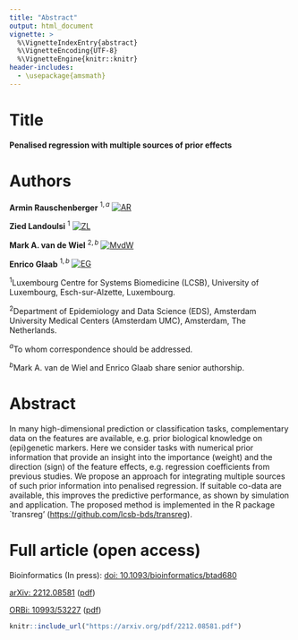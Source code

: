 ```yaml
---
title: "Abstract"
output: html_document
vignette: >
  %\VignetteIndexEntry{abstract}
  %\VignetteEncoding{UTF-8}
  %\VignetteEngine{knitr::knitr}
header-includes:
  - \usepackage{amsmath}
---
```


# Title

**Penalised regression with multiple sources of prior effects**

# Authors

**Armin Rauschenberger**$~^{1,a}$ [![AR](https://info.orcid.org/wp-content/uploads/2019/11/orcid_16x16.png)](https://orcid.org/0000-0001-6498-4801)

**Zied Landoulsi**$~^{1}$ [![ZL](https://info.orcid.org/wp-content/uploads/2019/11/orcid_16x16.png)](https://orcid.org/0000-0002-2327-3904)

**Mark A. van de Wiel**$~^{2,b}$ [![MvdW](https://info.orcid.org/wp-content/uploads/2019/11/orcid_16x16.png)](https://orcid.org/0000-0003-4780-8472)

**Enrico Glaab**$~^{1,b}$ [![EG](https://info.orcid.org/wp-content/uploads/2019/11/orcid_16x16.png)](https://orcid.org/0000-0003-3977-7469)

$^1$Luxembourg Centre for Systems Biomedicine (LCSB), University of Luxembourg, Esch-sur-Alzette, Luxembourg.

$^2$Department of Epidemiology and Data Science (EDS), Amsterdam University Medical Centers (Amsterdam UMC), Amsterdam, The Netherlands.

$^{a}$To whom correspondence should be addressed.

$^{b}$Mark A. van de Wiel and Enrico Glaab share senior authorship.

# Abstract

In many high-dimensional prediction or classification tasks, complementary data on the features are available, e.g. prior biological knowledge on (epi)genetic markers. Here we consider tasks with numerical prior information that provide an insight into the importance (weight) and the direction (sign) of the feature effects, e.g. regression coefficients from previous studies. We propose an approach for integrating multiple sources of such prior information into penalised regression. If suitable co-data are available, this improves the predictive performance, as shown by simulation and application. The proposed method is implemented in the R package `transreg' (<https://github.com/lcsb-bds/transreg>).

# Full article (open access)

Bioinformatics (In press): [doi: 10.1093/bioinformatics/btad680](https://10.1093/bioinformatics/btad680)

[arXiv: 2212.08581](https://arxiv.org/abs/2212.08581) ([pdf](https://arxiv.org/pdf/2212.08581.pdf))

[ORBi: 10993/53227](https://orbilu.uni.lu/handle/10993/53227) ([pdf](https://orbilu.uni.lu/bitstream/10993/53227/1/BIOINF-2023-0644.pdf))

```r
knitr::include_url("https://arxiv.org/pdf/2212.08581.pdf")
```

